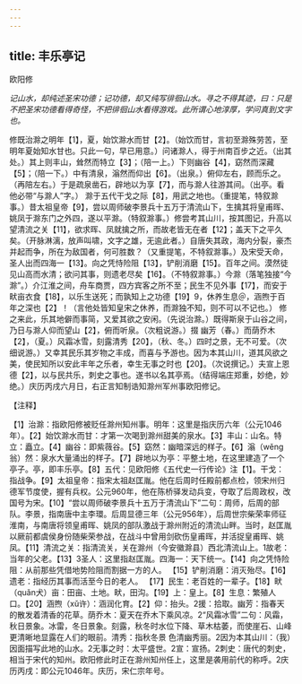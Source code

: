 ```yaml
---
---
---
```

title: 丰乐亭记
---



欧阳修

*记山水，却纯述圣宋功德；记功德，却又纯写徘徊山水。寻之不得其迹，曰：只是不把圣宋功德看得奇怪，不把徘徊山水看得游戏。此所谓心地淳厚，学问真到文字也。*

修既治滁之明年【1】，夏，始饮滁水而甘【2】。（始饮而甘，言初至滁殊劳苦，至明年夏始知水甘也。只此一句，早已用意。）问诸滁人，得于州南百步之近。（出其处。）其上则丰山，耸然而特立【3】；（陪一上。）下则幽谷【4】，窈然而深藏【5】；（陪一下。）中有清泉，滃然而仰出【6】。（出泉。）俯仰左右，顾而乐之。（再陪左右。）于是疏泉凿石，辟地以为享【7】，而与滁人往游其间。（出亭。看他必带“与滁人”字。）
滁于五代干戈之际【8】，用武之地也。（重提笔，特叙滁事。）昔太祖皇帝【9】，尝以周师破李景兵十五万于清流山下，生擒其将皇甫晖、姚凤于滁东门之外四，遂以平滁。（特叙滁事。）修尝考其山川，按其图记，升高以望清流之关【11】，欲求晖、凤就擒之所，而故老皆无在者【12】；盖天下之平久矣。（开脉淋漓，放声叫啸，文字之雄，无逾此者。）自唐失其政，海内分裂，豪杰并起而争，所在为敌国者，何可胜数？（又重提笔，不特叙滁事。）及宋受天命，圣人出而四海一【13】。向之凭恃险阻【13】，铲削消磨【15】。百年之间。漠然徒见山高而水清；欲问其事，则遗老尽矣【16】。（不特叙滁事。）今滁（落笔独接“今滁”。）介江淮之间，舟车商贾，四方宾客之所不至；民生不见外事【17】，而安于畎亩衣食【18】，以乐生送死；而孰知上之功德【19】9，休养生息＠，涵煦于百年之深也【2】！（言他处皆知皇宋之休养，而滁独不知，则不可以不记也。）
修之来此，乐其地僻而事简，又爱其欲之安闲。（先说治滁。）既得斯泉于山谷之间，乃日与滁人仰而望山【2】，俯而听泉。（次粗说游。）掇
幽芳（春。）而荫乔木【2】，（夏。）风霜冰雪，刻露清秀【20】，（秋、冬。）四时之景，无不可爱。（次细说游。）又幸其民乐其岁物之丰成，而喜与予游也。因为本其山川，道其风欲之美，使民知所以安此丰年之乐者，幸生无事之时也【20】。（次说撰记。）夫宣上恩德【2】，以与民共乐，刺史之事也。遂书以名其亭焉。（结得端庄郑重，妙绝，妙绝。）庆历丙戌六月日，右正言知制诰知滁州军州事欧阳修记。

【注释】

【1】治滁：指欧阳修被贬任滁州知州事。明年：这里是指庆历六年（公元1046年）。【2】始饮滁水而甘：才第一次喝到滁州甜美的泉水。【3】丰山：山名。特立：矗立。【4】幽谷：即紫薇谷。【5】窈然：幽暗深远的样子。【6】滃（wěng翁）然：泉水大量涌出的样子。【7】辟地以为亭：平整土地，在这里建造了一个亭子。亭，即丰乐亭。【8】五代：见欧阳修《五代史一行传论》注【1】。干戈：指战争。【9】太祖皇帝：指宋太祖赵匡胤。他在后周时任殿前都点检，领宋州归德军节度使，握有兵权。公元960年，他在陈桥驿发动兵变，夺取了后周政权，改国号为宋。【10】“尝以周师破李景兵十五万于清流山下”二句：周师，后周的部队。李景，指南唐中主李環。后周显德三年（公元956年），后周世宗柴荣率师征淮南，与南唐将领皇甫晖、姚凤的部队激战于滁州附近的清流山畔。当时，赵匡胤以厥前都虞侯身份随柴荣参战，在战斗中曾用剑砍伤皇甫晖，并活捉皇甫晖、姚凤。【11】清流之关：指清流关，关在滁州（今安徽滁县）西北清流山上。1故老：当年的父老。【13】3圣人：这里指赵匡胤。四海一：天下统一。【14】向之凭恃险阻：从前那些凭借地势险阻而割据一方的人。
【15】铲削消磨：消灭殆尽。【16】遗老：指经历其事而活至今日的老人。
【17】民生：老百姓的一辈子。【18】畎（quǎn犬）亩：田亩、土地。畎，田沟。【19】上：皇上。【8】生息：繁殖人口。【20】涵煦（xǔ许）：涵润化育。【2】仰：抬头。2援：拾取。幽芳：指春天的散发着清香的花草。荫乔木：夏天在乔木下乘风凉。2“风霜冰雪”二句：风霜，秋日景象。冰雷，冬日景象。刻露，秋冬时水位下降、草木枯萎，而使崖石、山峰更清晰地显露在人们的眼前。清秀：指秋冬景
色清幽秀丽。2因为本其山川：（我）因面描写此地的山水。2无事之时：太平盛世。2宣：宣扬。2刺史：唐代的刺史，相当于宋代的知州。欧阳修此时正在滁州知州任上，这里是袭用前代的称呼。2庆历丙戌：即公元1046年。庆历，宋仁宗年号。